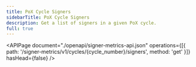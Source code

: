 ```yaml
---
title: PoX Cycle Signers
sidebarTitle: PoX Cycle Signers
description: Get a list of signers in a given PoX cycle.
full: true
---
```


<APIPage
  document="./openapi/signer-metrics-api.json"
  operations={[{ path: '/signer-metrics/v1/cycles/{cycle_number}/signers', method: 'get' }]}
  hasHead={false}
/>